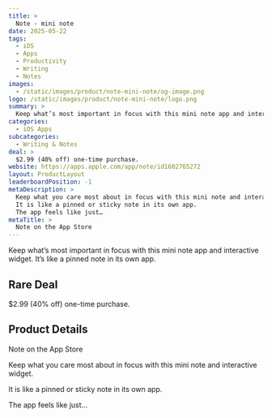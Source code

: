 ```yaml
---
title: >
  Note - mini note
date: 2025-05-22
tags:
  - iOS
  - Apps
  - Productivity
  - Writing
  - Notes
images:
  - /static/images/product/note-mini-note/og-image.png
logo: /static/images/product/note-mini-note/logo.png
summary: >
  Keep what’s most important in focus with this mini note app and interactive widget. It’s like a pinned note in its own app.
categories:
  - iOS Apps
subcategories:
  - Writing & Notes
deal: >
  $2.99 (40% off) one-time purchase.
website: https://apps.apple.com/app/note/id1602765272
layout: ProductLayout
leaderboardPosition: -1
metaDescription: >
  Keep what you care most about in focus with this mini note and interactive widget.
  It is like a pinned or sticky note in its own app.
  The app feels like just…
metaTitle: >
  ‎Note on the App Store
---
```

Keep what’s most important in focus with this mini note app and interactive widget. It’s like a pinned note in its own app.

## Rare Deal

$2.99 (40% off) one-time purchase.

## Product Details

‎Note on the App Store

Keep what you care most about in focus with this mini note and interactive widget.

It is like a pinned or sticky note in its own app.

The app feels like just…
